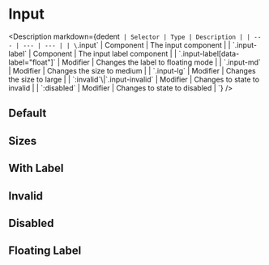 
<Meta of={InputStories} />

# Input

<Description
  markdown={dedent`
    | Selector | Type | Description |
    | --- | --- | --- |
    | \`.input\` | Component | The input component |
    | \`.input-label\` | Component | The input label component |
    | \`.input-label[data-label="float"]\` | Modifier | Changes the label to floating mode |
    | \`.input-md\` | Modifier | Changes the size to medium |
    | \`.input-lg\` | Modifier | Changes the size to large |
    | \`:invalid\`\\|\`.input-invalid\` | Modifier | Changes to state to invalid |
    | \`:disabled\` | Modifier | Changes to state to disabled |
  `}
/>

## Default

<Canvas of={InputStories.Default} />

## Sizes

<Canvas of={InputStories.Sizes} />

## With Label

<Canvas of={InputStories.WithLabel} />

## Invalid

<Canvas of={InputStories.Invalid} />

## Disabled

<Canvas of={InputStories.Disabled} />

## Floating Label

<Canvas of={InputStories.FloatingLabel} />
